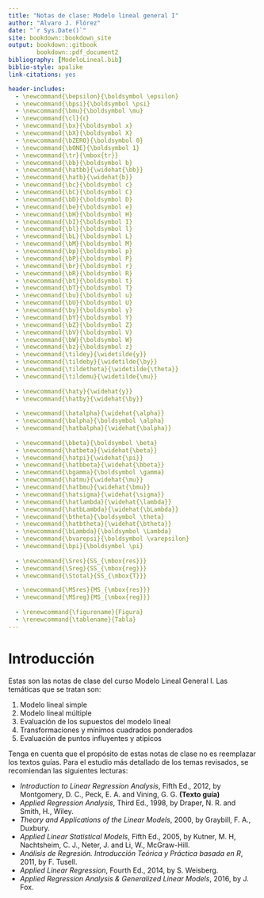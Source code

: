 ```yaml
--- 
title: "Notas de clase: Modelo lineal general I"
author: "Alvaro J. Flórez"
date: "`r Sys.Date()`"
site: bookdown::bookdown_site
output: bookdown::gitbook
        bookdown::pdf_document2
bibliography: [ModeloLineal.bib]
biblio-style: apalike
link-citations: yes

header-includes:
  - \newcommand{\bepsilon}{\boldsymbol \epsilon}
  - \newcommand{\bpsi}{\boldsymbol \psi}
  - \newcommand{\bmu}{\boldsymbol \mu}
  - \newcommand{\cl}{ℓ}
  - \newcommand{\bx}{\boldsymbol x}
  - \newcommand{\bX}{\boldsymbol X}
  - \newcommand{\bZERO}{\boldsymbol 0}
  - \newcommand{\bONE}{\boldsymbol 1}
  - \newcommand{\tr}{\mbox{tr}}
  - \newcommand{\bb}{\boldsymbol b}
  - \newcommand{\hatbb}{\widehat{\bb}}
  - \newcommand{\hatb}{\widehat{b}}
  - \newcommand{\bc}{\boldsymbol c}
  - \newcommand{\bC}{\boldsymbol C}
  - \newcommand{\bD}{\boldsymbol D}
  - \newcommand{\be}{\boldsymbol e}
  - \newcommand{\bH}{\boldsymbol H}
  - \newcommand{\bI}{\boldsymbol I}
  - \newcommand{\bl}{\boldsymbol l}
  - \newcommand{\bL}{\boldsymbol L}
  - \newcommand{\bM}{\boldsymbol M}
  - \newcommand{\bp}{\boldsymbol p}
  - \newcommand{\bP}{\boldsymbol P}
  - \newcommand{\br}{\boldsymbol r}
  - \newcommand{\bR}{\boldsymbol R}
  - \newcommand{\bt}{\boldsymbol t}
  - \newcommand{\bT}{\boldsymbol T}
  - \newcommand{\bu}{\boldsymbol u}
  - \newcommand{\bU}{\boldsymbol U}
  - \newcommand{\by}{\boldsymbol y}
  - \newcommand{\bY}{\boldsymbol Y}
  - \newcommand{\bZ}{\boldsymbol Z}
  - \newcommand{\bV}{\boldsymbol V}
  - \newcommand{\bW}{\boldsymbol W}
  - \newcommand{\bz}{\boldsymbol z}
  - \newcommand{\tildey}{\widetilde{y}}
  - \newcommand{\tildeby}{\widetilde{\by}}
  - \newcommand{\tildetheta}{\widetilde{\theta}}
  - \newcommand{\tildemu}{\widetilde{\mu}}
  
  - \newcommand{\haty}{\widehat{y}}
  - \newcommand{\hatby}{\widehat{\by}}
  
  - \newcommand{\hatalpha}{\widehat{\alpha}}
  - \newcommand{\balpha}{\boldsymbol \alpha}
  - \newcommand{\hatbalpha}{\widehat{\balpha}}
    
  - \newcommand{\bbeta}{\boldsymbol \beta}
  - \newcommand{\hatbeta}{\widehat{\beta}}
  - \newcommand{\hatpi}{\widehat{\pi}}
  - \newcommand{\hatbbeta}{\widehat{\bbeta}}
  - \newcommand{\bgamma}{\boldsymbol \gamma}
  - \newcommand{\hatmu}{\widehat{\mu}}
  - \newcommand{\hatbmu}{\widehat{\bmu}}
  - \newcommand{\hatsigma}{\widehat{\sigma}}
  - \newcommand{\hatlambda}{\widehat{\lambda}}
  - \newcommand{\hatbLambda}{\widehat{\bLambda}}
  - \newcommand{\btheta}{\boldsymbol \theta}
  - \newcommand{\hatbtheta}{\widehat{\btheta}}
  - \newcommand{\bLambda}{\boldsymbol \Lambda}
  - \newcommand{\bvarepsi}{\boldsymbol \varepsilon}
  - \newcommand{\bpi}{\boldsymbol \pi}
  
  - \newcommand{\Sres}{SS_{\mbox{res}}}
  - \newcommand{\Sreg}{SS_{\mbox{reg}}}
  - \newcommand{\Stotal}{SS_{\mbox{T}}}

  - \newcommand{\MSres}{MS_{\mbox{res}}}
  - \newcommand{\MSreg}{MS_{\mbox{reg}}}
  
  - \renewcommand{\figurename}{Figura}
  - \renewcommand{\tablename}{Tabla}
---
```


# Introducción {-}
Estas son las notas de clase del curso Modelo Lineal General I. Las temáticas que se tratan son:

1. Modelo lineal simple
2. Modelo lineal múltiple
3. Evaluación de los supuestos del modelo lineal
4. Transformaciones y mínimos cuadrados ponderados
5. Evaluación de puntos influyentes y atípicos

Tenga en cuenta que el propósito de estas notas de clase no es reemplazar los textos guías. Para el estudio más detallado de los temas revisados, se recomiendan las siguientes lecturas:

- *Introduction to Linear Regression Analysis*, Fifth Ed., 2012, by Montgomery, D. C., Peck, E. A. and Vining, G. G. **(Texto guía)**
- *Applied Regression Analysis*, Third Ed., 1998, by Draper, N. R. and Smith, H., Wiley.
- *Theory and Applications of the Linear Models*, 2000, by Graybill, F. A., Duxbury.
- *Applied Linear Statistical Models*, Fifth Ed., 2005, by Kutner, M. H, Nachtsheim, C. J., Neter, J. and Li, W., McGraw-Hill.
- *Análisis de Regresión. Introducción Teórica y Práctica basada en R*, 2011, by F. Tusell.
- *Applied Linear Regression*, Fourth Ed.,  2014, by S. Weisberg.
- *Applied Regression Analysis \& Generalized Linear Models*, 2016, by J. Fox.
